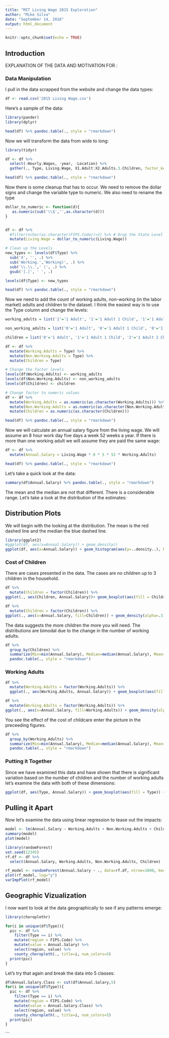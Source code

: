 ```yaml
---
title: "MIT Living Wage 2015 Exploration"
author: "Mike Silva"
date: "September 14, 2016"
output: html_document
---
```


```r
knitr::opts_chunk$set(echo = TRUE)
```

## Introduction

EXPLANATION OF THE DATA AND MOTIVATION FOR :

### Data Manipulation 

I pull in the data scrapped from the website and change the data types:  

```r
df <- read.csv('2015 Living Wage.csv') 
```

Here's a sample of the data:  

```r
library(pander)
library(dplyr)

head(df) %>% pandoc.table(., style = "rmarkdown")
```

Now we will transform the data from wide to long:

```r
library(tidyr)

df <- df %>%
  select(-Hourly.Wages, -year, -Location) %>% 
  gather(., Type, Living.Wage, X1.Adult:X2.Adults.3.Children, factor_key=TRUE) 

head(df) %>% pandoc.table(., style = "rmarkdown")
```

Now there is some cleanup that has to occur.  We need to remove the dollar signs and change the variable type to numeric.  We also need to rename the type
```r
dollar_to_numeric <- function(d){
   as.numeric(sub('\\$','',as.character(d)))
}


df <- df %>%
  #filter(nchar(as.character(FIPS.Code))>2) %>% # Drop the State Level Data
  mutate(Living.Wage = dollar_to_numeric(Living.Wage))

# Clean up the Levels
new_types <- levels(df$Type) %>%
  sub('X', '', .) %>%
  sub('Working.','Working)', .) %>%
  sub('\\.\\.',' (', .) %>%
  gsub('[.]', ' ', .)

levels(df$Type) <- new_types

head(df) %>% pandoc.table(., style = "rmarkdown")
```

Now we need to add the count of working adults, non-working (in the labor market) adults and children to the dataset.  I think the easiest way is to use the Type column and change the levels:

```r
working_adults = list('1'='1 Adult', '1'='1 Adult 1 Child', '1'='1 Adult 2 Children', '1'='1 Adult 3 Children', '1'='2 Adults (One Working)', '1'='2 Adults (One Working) 1 Child', '1'='2 Adults (One Working) 2 Children', '1'='2 Adults (One Working) 3 Children', '2'='2 Adults', '2'='2 Adults 1 Child', '2'='2 Adults 2 Children', '2'='2 Adults 3 Children')

non_working_adults = list('0'='1 Adult', '0'='1 Adult 1 Child', '0'='1 Adult 2 Children', '0'='1 Adult 3 Children', '1'='2 Adults (One Working)', '1'='2 Adults (One Working) 1 Child', '1'='2 Adults (One Working) 2 Children', '1'='2 Adults (One Working) 3 Children', '0'='2 Adults', '2'='2 Adults 1 Child', '0'='2 Adults 2 Children', '0'='2 Adults 3 Children')

children = list('0'='1 Adult', '1'='1 Adult 1 Child', '2'='1 Adult 2 Children', '3'='1 Adult 3 Children', '0'='2 Adults (One Working)', '1'='2 Adults (One Working) 1 Child', '2'='2 Adults (One Working) 2 Children', '3'='2 Adults (One Working) 3 Children', '0'='2 Adults', '1'='2 Adults 1 Child', '2'='2 Adults 2 Children', '3'='2 Adults 3 Children')

df <- df %>%
  mutate(Working.Adults = Type) %>%
  mutate(Non.Working.Adults = Type) %>%
  mutate(Children = Type)

# Change the factor levels
levels(df$Working.Adults) <- working_adults
levels(df$Non.Working.Adults) <- non_working_adults
levels(df$Children) <- children

# Change factor to numeric values
df <- df %>%
  mutate(Working.Adults = as.numeric(as.character(Working.Adults))) %>%
  mutate(Non.Working.Adults = as.numeric(as.character(Non.Working.Adults))) %>%
  mutate(Children = as.numeric(as.character(Children)))

head(df) %>% pandoc.table(., style = "rmarkdown")
```

Now we will calculate an annual salary figure from the living wage.  We will assume an 8 hour work day five days a week 52 weeks a year.  If there is more than one working adult we will assume they are paid the same wage:

```r
df <- df %>%
  mutate(Annual.Salary = Living.Wage * 8 * 5 * 52 * Working.Adults)

head(df) %>% pandoc.table(., style = "rmarkdown")
```

Let's take a quick look at the data:

```r
summary(df$Annual.Salary) %>% pandoc.table(., style = "rmarkdown")
```

The mean and the median are not that different.  There is a considerable range.  Let's take a look at the distribution of the estimates:

## Distribution Plots

We will begin with the looking at the distribution.  The mean is the red dashed line and the median the blue dashed line.

```r
library(ggplot2)
#ggplot(df, aes(x=Annual.Salary)) + geom_density()
ggplot(df, aes(x=Annual.Salary)) + geom_histogram(aes(y=..density..), bins=20, colour="black", fill="white") + geom_density(alpha=.2, fill="#FF6666") + geom_vline(aes(xintercept=mean(Annual.Salary, na.rm=T)), color="red", linetype="dashed", size=1) + geom_vline(aes(xintercept=median(Annual.Salary, na.rm=T)), color="blue", linetype="dashed", size=1)
```

### Cost of Children 

There are cases presented in the data.  The cases are no children up to 3 children in the household.  

```r
df %>%
  mutate(Children = factor(Children)) %>%
ggplot(., aes(Children, Annual.Salary))+ geom_boxplot(aes(fill = Children))

df %>%
  mutate(Children = factor(Children)) %>%
ggplot(., aes(x=Annual.Salary, fill=Children)) + geom_density(alpha=.3)
```

The data suggests the more children the more you will need.  The distributions are bimodal due to the change in the number of working adults.

```r
df %>%
  group_by(Children) %>%
  summarize(Min=min(Annual.Salary), Median=median(Annual.Salary), Mean=mean(Annual.Salary), Max=max(Annual.Salary)) %>%
  pandoc.table(., style = "rmarkdown")
```

### Working Adults

```r
df %>%
  mutate(Working.Adults = factor(Working.Adults)) %>%
  ggplot(., aes(Working.Adults, Annual.Salary)) + geom_boxplot(aes(fill = Working.Adults))

df %>%
  mutate(Working.Adults = factor(Working.Adults)) %>%
ggplot(., aes(x=Annual.Salary, fill=Working.Adults)) + geom_density(alpha=.3)
```

You see the effect of the cost of childcare enter the picture in the preceeding figures.

```r
df %>%
  group_by(Working.Adults) %>%
  summarize(Min=min(Annual.Salary), Median=median(Annual.Salary), Mean=mean(Annual.Salary), Max=max(Annual.Salary)) %>%
  pandoc.table(., style = "rmarkdown")
```

### Putting it Together

Since we have examined this data and have shown that there is significant variation based on the number of children and the number of working adults let's examine the data with both of these dimensions:

```r
ggplot(df, aes(Type, Annual.Salary)) + geom_boxplot(aes(fill = Type)) + theme(axis.text.x=element_blank(), axis.ticks.x=element_blank())
```

## Pulling it Apart

Now let's examine the data using linear regression to tease out the impacts:

```r
model <- lm(Annual.Salary ~ Working.Adults + Non.Working.Adults + Children, df)
summary(model)
plot(model)
```


```r
library(randomForest)
set.seed(12345)
rf.df <- df %>%
  select(Annual.Salary, Working.Adults, Non.Working.Adults, Children)

rf_model <- randomForest(Annual.Salary ~ ., data=rf.df, ntree=1000, keep.forest=FALSE, importance=TRUE)
plot(rf_model, log="y")
varImpPlot(rf_model)
```

## Geographic Vizualization

I now want to look at the data geographically to see if any patterns emerge:

```r
library(choroplethr)

for(i in unique(df$Type)){
  pic <- df %>%
    filter(Type == i) %>%
    mutate(region = FIPS.Code) %>%
    mutate(value = Annual.Salary) %>%
    select(region, value) %>%
    county_choropleth(., title=i, num_colors=5)
  print(pic)
}
```

Let's try that again and break the data into 5 classes:

```r
df$Annual.Salary.Class <- cut(df$Annual.Salary,5)
for(i in unique(df$Type)){
  pic <- df %>%
    filter(Type == i) %>%
    mutate(region = FIPS.Code) %>%
    mutate(value = Annual.Salary.Class) %>%
    select(region, value) %>%
    county_choropleth(., title=i, num_colors=5)
  print(pic)
}
```
  
```